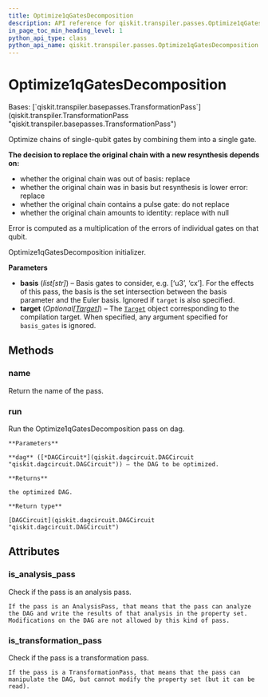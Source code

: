 ```yaml
---
title: Optimize1qGatesDecomposition
description: API reference for qiskit.transpiler.passes.Optimize1qGatesDecomposition
in_page_toc_min_heading_level: 1
python_api_type: class
python_api_name: qiskit.transpiler.passes.Optimize1qGatesDecomposition
---
```


# Optimize1qGatesDecomposition

<Class id="qiskit.transpiler.passes.Optimize1qGatesDecomposition" github="https://github.com/qiskit/qiskit/tree/stable/0.23/qiskit/transpiler/passes/optimization/optimize_1q_decomposition.py" signature="Optimize1qGatesDecomposition(*args, **kwargs)">
  Bases: [`qiskit.transpiler.basepasses.TransformationPass`](qiskit.transpiler.TransformationPass "qiskit.transpiler.basepasses.TransformationPass")

  Optimize chains of single-qubit gates by combining them into a single gate.

  **The decision to replace the original chain with a new resynthesis depends on:**

  *   whether the original chain was out of basis: replace
  *   whether the original chain was in basis but resynthesis is lower error: replace
  *   whether the original chain contains a pulse gate: do not replace
  *   whether the original chain amounts to identity: replace with null

  Error is computed as a multiplication of the errors of individual gates on that qubit.

  Optimize1qGatesDecomposition initializer.

  **Parameters**

  *   **basis** (*list\[str]*) – Basis gates to consider, e.g. \[‘u3’, ‘cx’]. For the effects of this pass, the basis is the set intersection between the basis parameter and the Euler basis. Ignored if `target` is also specified.
  *   **target** (*Optional\[*[*Target*](qiskit.transpiler.Target "qiskit.transpiler.Target")*]*) – The [`Target`](qiskit.transpiler.Target "qiskit.transpiler.Target") object corresponding to the compilation target. When specified, any argument specified for `basis_gates` is ignored.

  ## Methods

  ### name

  <Function id="qiskit.transpiler.passes.Optimize1qGatesDecomposition.name" name="name" signature="Optimize1qGatesDecomposition.name()">
    Return the name of the pass.
  </Function>

  ### run

  <Function id="qiskit.transpiler.passes.Optimize1qGatesDecomposition.run" name="run" signature="Optimize1qGatesDecomposition.run(dag)">
    Run the Optimize1qGatesDecomposition pass on dag.

    **Parameters**

    **dag** ([*DAGCircuit*](qiskit.dagcircuit.DAGCircuit "qiskit.dagcircuit.DAGCircuit")) – the DAG to be optimized.

    **Returns**

    the optimized DAG.

    **Return type**

    [DAGCircuit](qiskit.dagcircuit.DAGCircuit "qiskit.dagcircuit.DAGCircuit")
  </Function>

  ## Attributes

  ### is\_analysis\_pass

  <Attribute id="qiskit.transpiler.passes.Optimize1qGatesDecomposition.is_analysis_pass" name="is_analysis_pass">
    Check if the pass is an analysis pass.

    If the pass is an AnalysisPass, that means that the pass can analyze the DAG and write the results of that analysis in the property set. Modifications on the DAG are not allowed by this kind of pass.
  </Attribute>

  ### is\_transformation\_pass

  <Attribute id="qiskit.transpiler.passes.Optimize1qGatesDecomposition.is_transformation_pass" name="is_transformation_pass">
    Check if the pass is a transformation pass.

    If the pass is a TransformationPass, that means that the pass can manipulate the DAG, but cannot modify the property set (but it can be read).
  </Attribute>
</Class>

